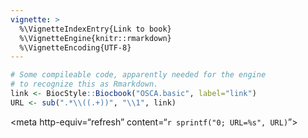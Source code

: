 ```yaml
---
vignette: >
  %\VignetteIndexEntry{Link to book}
  %\VignetteEngine{knitr::rmarkdown}
  %\VignetteEncoding{UTF-8}
---    
```


```r
# Some compileable code, apparently needed for the engine
# to recognize this as Rmarkdown.
link <- BiocStyle::Biocbook("OSCA.basic", label="link")
URL <- sub(".*\\((.+))", "\\1", link)
```

<meta charset="utf-8">
<meta http-equiv="refresh" content="`r sprintf("0; URL=%s", URL)`">
<link rel="canonical" href="`r URL`">
